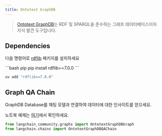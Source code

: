 ```yaml
---
title: Ontotext GraphDB
---
```


>[Ontotext GraphDB](https://graphdb.ontotext.com/)는 RDF 및 SPARQL을 준수하는 그래프 데이터베이스이자 지식 발견 도구입니다.

## Dependencies

다음 명령어로 [rdflib](https://github.com/RDFLib/rdflib) 패키지를 설치하세요

<CodeGroup>
```bash pip
pip install rdflib==7.0.0
```

```bash uv
uv add "rdflib==7.0.0"
```
</CodeGroup>

## Graph QA Chain

GraphDB Database를 채팅 모델과 연결하여 데이터에 대한 인사이트를 얻으세요.

노트북 예제는 [여기](/oss/integrations/graphs/ontotext)에서 확인하세요.

```python
from langchain_community.graphs import OntotextGraphDBGraph
from langchain.chains import OntotextGraphDBQAChain
```